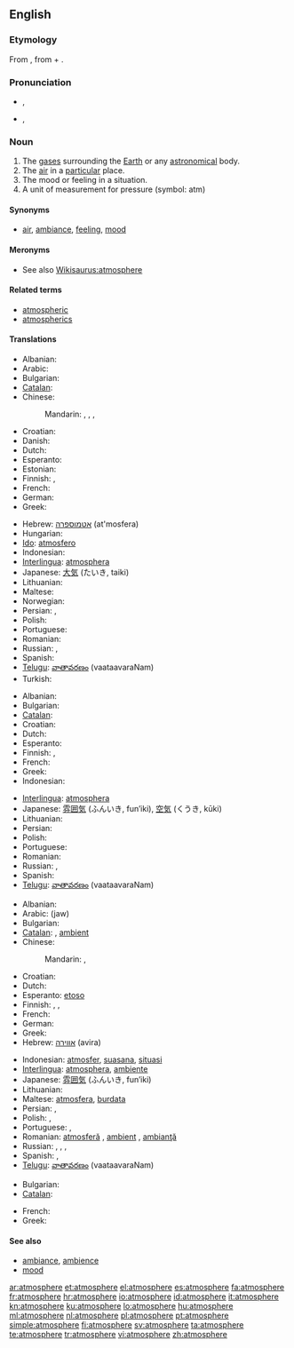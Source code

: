 {{wikipedia|dab=Atmosphere (disambiguation)|Atmosphere}}
{{also|atmosphère}}
==English==

===Etymology===
From {{etyl|NL.}} {{term|atmosphaera|lang=la}}, from {{etyl|grc}} {{term|ἀτμός|sc=polytonic|tr=atmos||steam|lang=grc}} + {{etyl|grc}} {{term|σφαῖρα|sc=polytonic|tr=sfaíra||sphere|lang=grc}}.

===Pronunciation===
* {{a|UK}} {{IPA|/ˈæt.məsˌfɛə(ɹ)/}}, {{SAMPA|/"{t.m@s%fE@(r)/}}
* {{a|US}} {{IPA|/ˈætməsˌfɪɹ/}}, {{SAMPA|/"{tm@s%fIr/}}
*: {{audio|en-us-atmosphere.ogg|Audio (US)}}

===Noun===
{{wikipedia|atmosphere|Atmosphere (layer of gases)}}
{{wikipedia|atmosphere (unit)|Atmosphere (unit)}}
{{en-noun}}

# The [[gas]]es surrounding the [[Earth]] or any [[astronomical]] body.
# The [[air]] in a [[particular]] place.
# The mood or feeling in a situation.
# A unit of measurement for pressure (symbol: atm)

====Synonyms====
* {{sense|mood}} [[air]], [[ambiance]], [[feeling]], [[mood]]

====Meronyms====
* See also [[Wikisaurus:atmosphere]]

====Related terms====
* [[atmospheric]]
* [[atmospherics]]

====Translations====
{{trans-top|gases surrounding the Earth}}
* Albanian: {{t+|sq|atmosferë|xs=Albanian}}
* Arabic: {{t-|ar|جو|m|tr=jaw}}
* Bulgarian: {{t+|bg|атмосфера}}
* [[Catalan]]: {{t+|ca|atmosfera|f}}
* Chinese:
*: Mandarin: {{t|cmn|大氣|sc=Hani}},  {{t|cmn|大气|tr=dàqì|sc=Hani}},  {{t|cmn|氣圈|sc=Hani}},  {{t|cmn|气圈|tr=qìquān|sc=Hani}}
* Croatian: {{t+|hr|atmosfera|f|alt=atmosféra}}
* Danish: {{t+|da|atmosfære|c}}
* Dutch: {{t+|nl|atmosfeer|m}}
* Esperanto: {{t-|eo|atmosfero|xs=Esperanto}}
* Estonian: {{t-|et|atmosfäär}}
* Finnish: {{t+|fi|ilmakehä}}, {{t-|fi|atmosfääri}}
* French: {{t+|fr|atmosphère|m}}
* German: {{t+|de|Atmosphäre|f}}
* Greek: {{t+|el|ατμόσφαιρα|f|tr=atmósfera}}
{{trans-mid}}
* Hebrew: [[אטמוספרה]] (at'mosfera) {{f}}
* Hungarian: {{t+|hu|atmoszféra}}
* [[Ido]]: [[atmosfero]]
* Indonesian: {{t-|id|atmosfer|xs=Indonesian}}
* [[Interlingua]]: [[atmosphera]]
* Japanese: [[大気]] (たいき, taiki)
* Lithuanian: {{t-|lt|atmosfera|f|xs=Lithuanian}}
* Maltese: {{t-|mt|atmosfera|f|xs=Maltese}}
* Norwegian: {{t-|no|atmosfære|m}}
* Persian: {{t|fa|اندروا|tr=andarvâ|xs=Persian}},  {{t+|fa|جو|tr=jav|xs=Persian}}
* Polish: {{t+|pl|atmosfera|f}}
* Portuguese: {{t+|pt|atmosfera|f}}
* Romanian: {{t-|ro|atmosferă|f}}
* Russian: {{t+|ru|атмосфера|f|tr=atmosféra}}, {{t+|ru|воздух|m|tr=vózdux}}
* Spanish: {{t+|es|atmósfera|f}}
* [[Telugu]]: [[వాతావరణం]] (vaataavaraNam)
* Turkish: {{t+|tr|atmosfer}}
{{trans-bottom}}

{{trans-top|air in a particular place}}
* Albanian: {{t+|sq|atmosferë|xs=Albanian}}
* Bulgarian: {{t+|bg|атмосфера}}
* [[Catalan]]: {{t+|ca|atmosfera|f}}
* Croatian: {{t+|hr|atmosfera|f|alt=atmosféra}}
* Dutch: {{t+|nl|atmosfeer|m}}
* Esperanto: {{t-|eo|atmosfero|xs=Esperanto}}
* Finnish: {{t+|fi|ilma}}, {{t-|fi|atmosfääri}}
* French: {{t+|fr|atmosphère|m}}
* Greek: {{t+|el|ατμόσφαιρα|f|tr=atmósfera}}
* Indonesian: {{t-|id|atmosfer|xs=Indonesian}}
{{trans-mid}}
* [[Interlingua]]: [[atmosphera]]
* Japanese: [[雰囲気]] (ふんいき, fun’iki), [[空気]] (くうき, kūki)
* Lithuanian: {{t-|lt|atmosfera|f|xs=Lithuanian}}
* Persian: {{t|fa|اندروا|tr=andarvâ|xs=Persian}}
* Polish: {{t+|pl|atmosfera|f}}
* Portuguese: {{t+|pt|atmosfera|f}}
* Romanian: {{t-|ro|atmosferă|f}}
* Russian: {{t+|ru|атмосфера|f|tr=atmosféra}}, {{t+|ru|воздух|m|tr=vózdux}}
* Spanish: {{t+|es|atmósfera|f}}
* [[Telugu]]: [[వాతావరణం]] (vaataavaraNam)
{{trans-bottom}}

{{trans-top|mood or feeling}}
* Albanian: {{t+|sq|atmosferë|xs=Albanian}}
* Arabic: {{Arab|[[جو]]}} (jaw)
* Bulgarian: {{t+|bg|атмосфера}}
* [[Catalan]]: {{t+|ca|atmosfera|f}}, [[ambient]] {{m}}
* Chinese:
*: Mandarin: {{t|cmn|風氣|sc=Hani}},  {{t|cmn|风气|tr=fēngqì|sc=Hani}}
* Croatian: {{t+|hr|atmosfera|f|alt=atmosféra}}
* Dutch: {{t+|nl|sfeer|m}}
* Esperanto: [[etoso]]
* Finnish: {{t-|fi|ilmapiiri}}, {{t-|fi|tunnelma}}, {{t+|fi|henki}}
* French: {{t+|fr|ambiance|f}}
* German: {{t+|de|Atmosphäre|f}}
* Greek: {{t+|el|ατμόσφαιρα|f|tr=atmósfera}}
* Hebrew: [[אווירה]] (avira) {{f}}
{{trans-mid}}
* Indonesian: [[atmosfer]], [[suasana]], [[situasi]]
* [[Interlingua]]: [[atmosphera]], [[ambiente]]
* Japanese: [[雰囲気]] (ふんいき, fun’iki)
* Lithuanian: {{t-|lt|atmosfera|f|xs=Lithuanian}}
* Maltese: [[atmosfera]], [[burdata]]
* Persian: {{t|fa|اندروا|tr=andarvâ|xs=Persian}},  {{t+|fa|جو|tr=jav|xs=Persian}}
* Polish: {{t+|pl|atmosfera|f}}, {{t+|pl|nastrój|m}}
* Portuguese: {{t+|pt|atmosfera|f}}, {{t+|pt|ambiente|m}}
* Romanian: [[atmosferă]] {{f}}, [[ambient]] {{m}}, [[ambianţă]] {{f}}
* Russian: {{t+|ru|атмосфера|f|tr=atmosféra}}, {{t+|ru|настроение|n|tr=nastrojénie}}, {{t+|ru|настрой|m|tr=nastrój}}, {{t|ru|обстановка|f|tr=obstanóvka}}
* Spanish: {{t+|es|atmósfera|f}}, {{t+|es|ambiente|m}}
* [[Telugu]]: [[వాతావరణం]] (vaataavaraNam)
{{trans-bottom}}

{{trans-top|a unit of measurement for pressure}}
* Bulgarian: {{t+|bg|атмосфера}}
* [[Catalan]]: {{t+|ca|atmosfera|f}}
{{trans-mid}}
* French: {{t+|fr|atmosphère|m}}
* Greek: {{t+|el|ατμόσφαιρα|f|tr=atmósfera}}
{{trans-bottom}}

====See also====
* [[ambiance]], [[ambience]]
* [[mood]]

[[ar:atmosphere]]
[[et:atmosphere]]
[[el:atmosphere]]
[[es:atmosphere]]
[[fa:atmosphere]]
[[fr:atmosphere]]
[[hr:atmosphere]]
[[io:atmosphere]]
[[id:atmosphere]]
[[it:atmosphere]]
[[kn:atmosphere]]
[[ku:atmosphere]]
[[lo:atmosphere]]
[[hu:atmosphere]]
[[ml:atmosphere]]
[[nl:atmosphere]]
[[pl:atmosphere]]
[[pt:atmosphere]]
[[simple:atmosphere]]
[[fi:atmosphere]]
[[sv:atmosphere]]
[[ta:atmosphere]]
[[te:atmosphere]]
[[tr:atmosphere]]
[[vi:atmosphere]]
[[zh:atmosphere]]